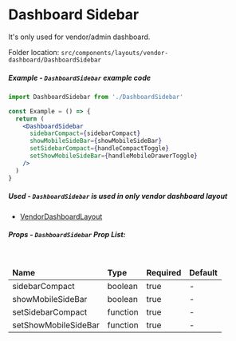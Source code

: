 <h1 className="text-primary">Dashboard Sidebar</h1>

It's only used for vendor/admin dashboard.

Folder location: `src/components/layouts/vendor-dashboard/DashboardSidebar`

##### Example - `DashboardSidebar` example code

```jsx
import DashboardSidebar from './DashboardSidebar'

const Example = () => {
  return (
    <DashboardSidebar
      sidebarCompact={sidebarCompact}
      showMobileSideBar={showMobileSideBar}
      setSidebarCompact={handleCompactToggle}
      setShowMobileSideBar={handleMobileDrawerToggle}
    />
  )
}
```

##### Used - `DashboardSidebar` is used in only vendor dashboard layout

- [VendorDashboardLayout](https://bazaar-doc.netlify.app/layouts/vendor-dashboard)

##### Props - `DashboardSidebar` Prop List:

<br />

<table>

<thead>
  <tr>
    <td>
      <b>Name</b>
    </td>
    <td>
      <b>Type</b>
    </td>
    <td>
      <b>Required</b>
    </td>
    <td>
      <b>Default</b>
    </td>
  </tr>
</thead>

  <tbody>
    <tr>
      <td>sidebarCompact</td>
      <td>boolean</td>
      <td>true</td>
      <td>-</td>
    </tr>
    <tr>
      <td>showMobileSideBar</td>
      <td>boolean</td>
      <td>true</td>
      <td>-</td>
    </tr>
    <tr>
      <td>setSidebarCompact</td>
      <td>function</td>
      <td>true</td>
      <td>-</td>
    </tr>
    <tr>
      <td>setShowMobileSideBar</td>
      <td>function</td>
      <td>true</td>
      <td>-</td>
    </tr>

  </tbody>
</table>
